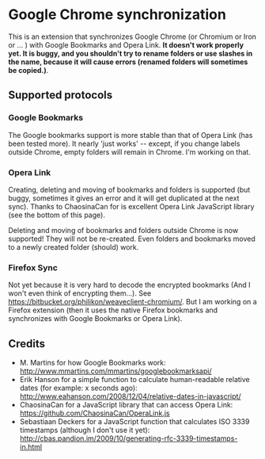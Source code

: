 = Google Chrome synchronization =

This is an extension that synchronizes Google Chrome (or Chromium or Iron or ... ) with Google Bookmarks and Opera Link. '''It doesn't work properly yet. It is buggy, and you shouldn't try to rename folders or use slashes in the name, because it will cause errors (renamed folders will sometimes be copied.)'''.

== Supported protocols ==

=== Google Bookmarks ===

The Google bookmarks support is more stable than that of Opera Link (has been tested more). It nearly 'just works' -- except, if you change labels outside Chrome, empty folders will remain in Chrome. I'm working on that.

=== Opera Link ===

Creating, deleting and moving of bookmarks and folders is supported (but buggy, sometimes it gives an error and it will get duplicated at the next sync). Thanks to ChaosinaCan for is excellent Opera Link JavaScript library (see the bottom of this page).

Deleting and moving of bookmarks and folders outside Chrome is now supported! They will not be re-created. Even folders and bookmarks moved to a newly created folder (should) work.

=== Firefox Sync ===

Not yet because it is very hard to decode the encrypted bookmarks (And I won't even think of encrypting them...). See https://bitbucket.org/philikon/weaveclient-chromium/. But I am working on a Firefox extension (then it uses the native Firefox bookmarks and synchronizes with Google Bookmarks or Opera Link).

== Credits ==

* M. Martins for how Google Bookmarks work: http://www.mmartins.com/mmartins/googlebookmarksapi/
* Erik Hanson for a simple function to calculate human-readable relative dates (for example: x seconds ago): http://www.eahanson.com/2008/12/04/relative-dates-in-javascript/
* ChaosinaCan for a JavaScript library that can access Opera Link: https://github.com/ChaosinaCan/OperaLink.js
* Sebastiaan Deckers for a JavaScript function that calculates ISO 3339 timestamps (although I don't use it yet): http://cbas.pandion.im/2009/10/generating-rfc-3339-timestamps-in.html
